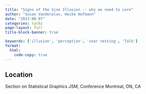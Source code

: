 ```yaml
---
title: "Signs of the Sine Illusion -- why we need to care"
author: "Susan Vanderplas, Heike Hofmann"
date: "2013-08-07"
categories: talks
page-layout: full
title-block-banner: true

keywords: ['illusion', 'perception', 'user testing', 'Talk']
format:
  html:
    code-copy: true
---
```

 

## Location
Section on Statistical Graphics
JSM, Conference
Montreal, ON, CA
